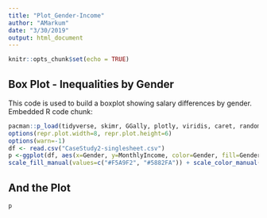 ```yaml
---
title: "Plot_Gender-Income"
author: "AMarkum"
date: "3/30/2019"
output: html_document
---
```


```r
knitr::opts_chunk$set(echo = TRUE)
```

## Box Plot - Inequalities by Gender

This code is used to build a boxplot showing salary differences by gender. Embedded R code chunk:

```r
pacman::p_load(tidyverse, skimr, GGally, plotly, viridis, caret, randomForest, e1071, rpart, xgboost, h2o, ggcorrplot, rpart.plot, corrgram, gbm, ggplot2, highcharter, ggthemes, psych, scales, treemap, treemapify, repr, cowplot, magrittr, ggpubr, RColorBrewer, plotrix, ggrepel, forcats, reshape2, caTools, tree, rattle)
options(repr.plot.width=8, repr.plot.height=6)
options(warn=-1)
df <- read.csv("CaseStudy2-singlesheet.csv")
p <-ggplot(df, aes(x=Gender, y=MonthlyIncome, color=Gender, fill=Gender)) + geom_boxplot() +
scale_fill_manual(values=c("#F5A9F2", "#5882FA")) + scale_color_manual(values=c("#FE2EF7", "#5858FA")) + coord_flip() + labs(title="Are there any Gender Disparities in Income?")

```

## And the Plot

```r
p
```

